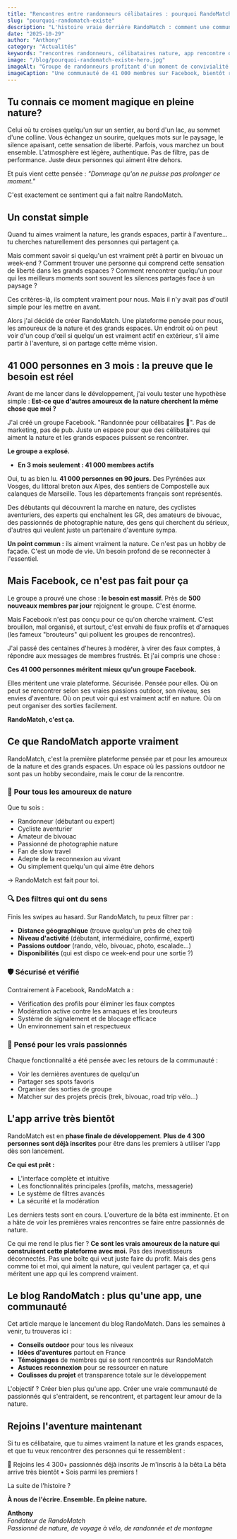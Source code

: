 ```yaml
---
title: "Rencontres entre randonneurs célibataires : pourquoi RandoMatch existe"
slug: "pourquoi-randomatch-existe"
description: "L'histoire vraie derrière RandoMatch : comment une communauté de 41 000 amoureux de la nature sur Facebook (en 3 mois !) a révélé un besoin profond, et pourquoi j'ai décidé de créer l'app qui n'existait pas."
date: "2025-10-29"
author: "Anthony"
category: "Actualités"
keywords: "rencontres randonneurs, célibataires nature, app rencontre outdoor, amoureux nature France, reconnexion nature"
image: "/blog/pourquoi-randomatch-existe-hero.jpg"
imageAlt: "Groupe de randonneurs profitant d'un moment de convivialité sur un sentier"
imageCaption: "Une communauté de 41 000 membres sur Facebook, bientôt réunis sur RandoMatch"
---
```


## Tu connais ce moment magique en pleine nature?

Celui où tu croises quelqu'un sur un sentier, au bord d'un lac, au sommet d'une colline. Vous échangez un sourire, quelques mots sur le paysage, le silence apaisant, cette sensation de liberté. Parfois, vous marchez un bout ensemble. L'atmosphère est légère, authentique. Pas de filtre, pas de performance. Juste deux personnes qui aiment être dehors.

Et puis vient cette pensée : *"Dommage qu'on ne puisse pas prolonger ce moment."*

C'est exactement ce sentiment qui a fait naître RandoMatch.

## Un constat simple

Quand tu aimes vraiment la nature, les grands espaces, partir à l'aventure... tu cherches naturellement des personnes qui partagent ça.

Mais comment savoir si quelqu'un est vraiment prêt à partir en bivouac un week-end ? Comment trouver une personne qui comprend cette sensation de liberté dans les grands espaces ? Comment rencontrer quelqu'un pour qui les meilleurs moments sont souvent les silences partagés face à un paysage ?

Ces critères-là, ils comptent vraiment pour nous. Mais il n'y avait pas d'outil simple pour les mettre en avant.

Alors j'ai décidé de créer RandoMatch. Une plateforme pensée pour nous, les amoureux de la nature et des grands espaces. Un endroit où on peut voir d'un coup d'œil si quelqu'un est vraiment actif en extérieur, s'il aime partir à l'aventure, si on partage cette même vision.

## 41 000 personnes en 3 mois : la preuve que le besoin est réel

Avant de me lancer dans le développement, j'ai voulu tester une hypothèse simple : **Est-ce que d'autres amoureux de la nature cherchent la même chose que moi ?**

J'ai créé un groupe Facebook. "Randonnée pour célibataires 🩷". Pas de marketing, pas de pub. Juste un espace pour que des célibataires qui aiment la nature et les grands espaces puissent se rencontrer.

**Le groupe a explosé.**

- **En 3 mois seulement : 41 000 membres actifs**

Oui, tu as bien lu. **41 000 personnes en 90 jours.** Des Pyrénées aux Vosges, du littoral breton aux Alpes, des sentiers de Compostelle aux calanques de Marseille. Tous les départements français sont représentés.

Des débutants qui découvrent la marche en nature, des cyclistes aventuriers, des experts qui enchaînent les GR, des amateurs de bivouac, des passionnés de photographie nature, des gens qui cherchent du sérieux, d'autres qui veulent juste un partenaire d'aventure sympa.

**Un point commun :** ils aiment vraiment la nature. Ce n'est pas un hobby de façade. C'est un mode de vie. Un besoin profond de se reconnecter à l'essentiel.

## Mais Facebook, ce n'est pas fait pour ça

Le groupe a prouvé une chose : **le besoin est massif.** Près de **500 nouveaux membres par jour** rejoignent le groupe. C'est énorme.

Mais Facebook n'est pas conçu pour ce qu'on cherche vraiment. C'est brouillon, mal organisé, et surtout, c'est envahi de faux profils et d'arnaques (les fameux "brouteurs" qui polluent les groupes de rencontres).

J'ai passé des centaines d'heures à modérer, à virer des faux comptes, à répondre aux messages de membres frustrés. Et j'ai compris une chose :

**Ces 41 000 personnes méritent mieux qu'un groupe Facebook.**

Elles méritent une vraie plateforme. Sécurisée. Pensée pour elles. Où on peut se rencontrer selon ses vraies passions outdoor, son niveau, ses envies d'aventure. Où on peut voir qui est vraiment actif en nature. Où on peut organiser des sorties facilement.

**RandoMatch, c'est ça.**

## Ce que RandoMatch apporte vraiment

RandoMatch, c'est la première plateforme pensée par et pour les amoureux de la nature et des grands espaces. Un espace où les passions outdoor ne sont pas un hobby secondaire, mais le cœur de la rencontre.

### 🌲 **Pour tous les amoureux de nature**
Que tu sois :
- Randonneur (débutant ou expert)
- Cycliste aventurier
- Amateur de bivouac
- Passionné de photographie nature
- Fan de slow travel
- Adepte de la reconnexion au vivant
- Ou simplement quelqu'un qui aime être dehors

→ RandoMatch est fait pour toi.

### 🔍 **Des filtres qui ont du sens**
Finis les swipes au hasard. Sur RandoMatch, tu peux filtrer par :
- **Distance géographique** (trouve quelqu'un près de chez toi)
- **Niveau d'activité** (débutant, intermédiaire, confirmé, expert)
- **Passions outdoor** (rando, vélo, bivouac, photo, escalade...)
- **Disponibilités** (qui est dispo ce week-end pour une sortie ?)

### 🛡️ **Sécurisé et vérifié**
Contrairement à Facebook, RandoMatch a :
- Vérification des profils pour éliminer les faux comptes
- Modération active contre les arnaques et les brouteurs  
- Système de signalement et de blocage efficace
- Un environnement sain et respectueux

### 🥾 **Pensé pour les vrais passionnés**
Chaque fonctionnalité a été pensée avec les retours de la communauté :
- Voir les dernières aventures de quelqu'un
- Partager ses spots favoris
- Organiser des sorties de groupe
- Matcher sur des projets précis (trek, bivouac, road trip vélo...)

## L'app arrive très bientôt

RandoMatch est en **phase finale de développement**. **Plus de 4 300 personnes sont déjà inscrites** pour être dans les premiers à utiliser l'app dès son lancement.

**Ce qui est prêt :**
- L'interface complète et intuitive
- Les fonctionnalités principales (profils, matchs, messagerie)
- Le système de filtres avancés
- La sécurité et la modération

Les derniers tests sont en cours. L'ouverture de la bêta est imminente. Et on a hâte de voir les premières vraies rencontres se faire entre passionnés de nature.

Ce qui me rend le plus fier ? **Ce sont les vrais amoureux de la nature qui construisent cette plateforme avec moi.** Pas des investisseurs déconnectés. Pas une boîte qui veut juste faire du profit. Mais des gens comme toi et moi, qui aiment la nature, qui veulent partager ça, et qui méritent une app qui les comprend vraiment.

## Le blog RandoMatch : plus qu'une app, une communauté

Cet article marque le lancement du blog RandoMatch. Dans les semaines à venir, tu trouveras ici :

- **Conseils outdoor** pour tous les niveaux
- **Idées d'aventures** partout en France  
- **Témoignages** de membres qui se sont rencontrés sur RandoMatch
- **Astuces reconnexion** pour se ressourcer en nature
- **Coulisses du projet** et transparence totale sur le développement

L'objectif ? Créer bien plus qu'une app. Créer une vraie communauté de passionnés qui s'entraident, se rencontrent, et partagent leur amour de la nature.

## Rejoins l'aventure maintenant

Si tu es célibataire, que tu aimes vraiment la nature et les grands espaces, et que tu veux rencontrer des personnes qui te ressemblent :

<CTABox>
  <CTATitle>🌲 Rejoins les 4 300+ passionnés déjà inscrits</CTATitle>
  <CTAButton href="https://www.randomatch.fr/beta">
    Je m'inscris à la bêta
  </CTAButton>
  <CTASubtext>La bêta arrive très bientôt • Sois parmi les premiers !</CTASubtext>
</CTABox>

La suite de l'histoire ?

**À nous de l'écrire. Ensemble. En pleine nature.**

**Anthony**  
*Fondateur de RandoMatch*  
*Passionné de nature, de voyage à vélo, de randonnée et de montagne*
